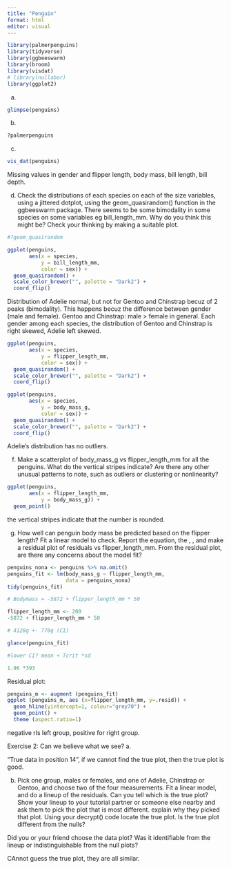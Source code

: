 ```yaml
---
title: "Penguin"
format: html
editor: visual
---
```


```r
library(palmerpenguins)
library(tidyverse)
library(ggbeeswarm)
library(broom)
library(visdat)
# library(nullabor)
library(ggplot2)
```

a.  

```r
glimpse(penguins)
```

b.  

```r
?palmerpenguins
```

c.  

```r
vis_dat(penguins)
```

Missing values in gender and flipper length, body mass, bill length, bill depth.

d.  Check the distributions of each species on each of the size variables, using a jittered dotplot, using the geom_quasirandom() function in the ggbeeswarm package. There seems to be some bimodality in some species on some variables eg bill_length_mm. Why do you think this might be? Check your thinking by making a suitable plot.

```r
#?geom_quasirandom

ggplot(penguins,
       aes(x = species, 
           y = bill_length_mm,
           color = sex)) + 
  geom_quasirandom() +
  scale_color_brewer("", palette = "Dark2") +
  coord_flip()
```

Distribution of Adelie normal, but not for Gentoo and Chinstrap becuz of 2 peaks (bimodality). This happens becuz the difference between gender (male and female). Gentoo and Chinstrap: male \> female in general. Each gender among each species, the distribution of Gentoo and Chinstrap is right skewed, Adelie left skewed.

```r
ggplot(penguins,
       aes(x = species, 
           y = flipper_length_mm,
           color = sex)) + 
  geom_quasirandom() +
  scale_color_brewer("", palette = "Dark2") +
  coord_flip()
```

```r
ggplot(penguins,
       aes(x = species, 
           y = body_mass_g,
           color = sex)) + 
  geom_quasirandom() +
  scale_color_brewer("", palette = "Dark2") +
  coord_flip()
```

Adelie's distribution has no outliers.

f.  Make a scatterplot of body_mass_g vs flipper_length_mm for all the penguins. What do the vertical stripes indicate? Are there any other unusual patterns to note, such as outliers or clustering or nonlinearity?

```r
ggplot(penguins,
       aes(x = flipper_length_mm, 
           y = body_mass_g)) +
  geom_point()
```

the vertical stripes indicate that the number is rounded.

g.  How well can penguin body mass be predicted based on the flipper length? Fit a linear model to check. Report the equation, the , , and make a residual plot of residuals vs flipper_length_mm. From the residual plot, are there any concerns about the model fit?

```r
penguins_nona <- penguins %>% na.omit()
penguins_fit <- lm(body_mass_g ~ flipper_length_mm,
                   data = penguins_nona)
tidy(penguins_fit)

```

```r
# Bodymass = -5872 + flipper_length_mm * 50

flipper_length_mm <- 200
-5872 + flipper_length_mm * 50

# 4128g +- 770g (CI)
```

```r
glance(penguins_fit)

#lower CI? mean + Tcrit *sd

1.96 *393
```

Residual plot:

```r
penguins_m <- augment (penguins_fit)
ggplot (penguins_m, aes (x=flipper_length_mm, y=.resid)) +
  geom_hline(yintercept=1, colour="grey70") +
  geom_point() +
  theme (aspect.ratio=1)
```

negative rls left group, positive for right group.

Exercise 2: Can we believe what we see? a.


"True data in position 14", if we cannot find the true plot, then the true plot is good.

b.  Pick one group, males or females, and one of Adelie, Chinstrap or Gentoo, and choose two of the four measurements. Fit a linear model, and do a lineup of the residuals. Can you tell which is the true plot? Show your lineup to your tutorial partner or someone else nearby and ask them to pick the plot that is most different. explain why they picked that plot. Using your decrypt() code locate the true plot. Is the true plot different from the nulls?

Did you or your friend choose the data plot? Was it identifiable from the lineup or indistinguishable from the null plots?

CAnnot guess the true plot, they are all similar.
